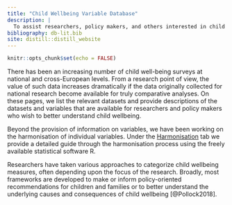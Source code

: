 ```yaml
---
title: "Child Wellbeing Variable Database"
description: |
  To assist researchers, policy makers, and others interested in child wellbeing, we have prepared a central database listing child and youth wellbeing measures commonly used in key longitudinal and cross-sectional comparative surveys in Europe organized by literature-based core concepts.
bibliography: db-lit.bib
site: distill::distill_website
---
```


```r
knitr::opts_chunk$set(echo = FALSE)
```

There has been an increasing number of child well-being surveys at national and cross-European levels. From a research point of view, the value of such data increases dramatically if the data originally collected for national research become available for truly comparative analyses. On these pages, we list the relevant datasets and provide descriptions of the datasets and variables that are available for researchers and policy makers who wish to better understand child wellbeing.

Beyond the provision of information on variables, we have been working on the harmonisation of individual variables. Under the <a href="harmonization.html">Harmonisation</a> tab we provide a detailed guide through the harmonisation process using the freely available statistical software R.

Researchers have taken various approaches to categorize child wellbeing measures, often depending upon the focus of the research. Broadly, most frameworks are developed to make or inform policy-oriented recommendations for children and families or to better understand the underlying causes and consequences of child wellbeing [@Pollock2018]. 

